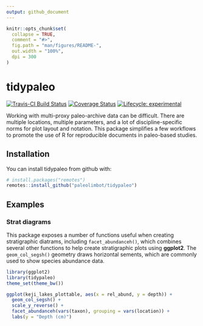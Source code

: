 ```yaml
---
output: github_document
---
```


<!-- README.md is generated from README.Rmd. Please edit that file -->

```r
knitr::opts_chunk$set(
  collapse = TRUE,
  comment = "#>",
  fig.path = "man/figures/README-",
  out.width = "100%",
  dpi = 300
)
```

# tidypaleo

<!-- badges: start -->
[![Travis-CI Build Status](https://travis-ci.org/paleolimbot/tidypaleo.svg?branch=master)](https://travis-ci.org/paleolimbot/tidypaleo)
[![Coverage Status](https://img.shields.io/codecov/c/github/paleolimbot/tidypaleo/master.svg)](https://codecov.io/github/paleolimbot/tidypaleo?branch=master)
[![Lifecycle: experimental](https://img.shields.io/badge/lifecycle-experimental-orange.svg)](https://www.tidyverse.org/lifecycle/#experimental)
<!-- badges: end -->

Working with multi-proxy paleo-archive data can be difficult. There are multiple locations, multiple parameters, and a lot of discipline-specific norms for plot layout and notation. This package simplifies a few workflows to promote the use of R for reproducible documents in paleo-based studies.

## Installation

You can install tidypaleo from github with:

```r
# install.packages("remotes")
remotes::install_github("paleolimbot/tidypaleo")
```

## Examples

### Strat diagrams

This package exposes a number of functions useful when creating stratigraphic diatrams, including `facet_abundanceh()`, which combines several other functions to help create stratigraphic plots using **ggplot2**. The `geom_col_segsh()` geometry draws horizontal sements, which are commonly used to show species abundance data.

```r
library(ggplot2)
library(tidypaleo)
theme_set(theme_bw())

ggplot(keji_lakes_plottable, aes(x = rel_abund, y = depth)) +
  geom_col_segsh() +
  scale_y_reverse() +
  facet_abundanceh(vars(taxon), grouping = vars(location)) +
  labs(y = "Depth (cm)")
```
